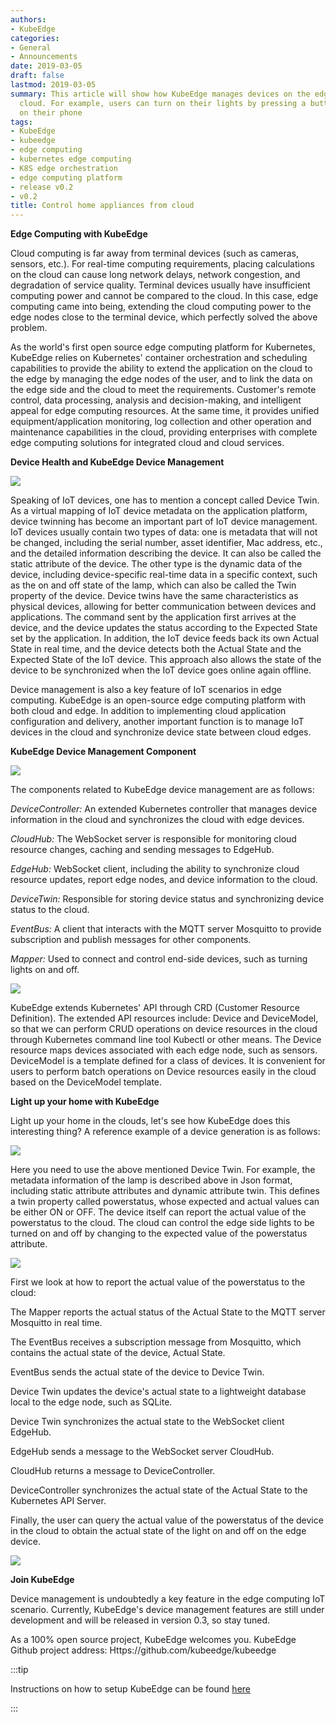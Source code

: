 ```yaml
---
authors:
- KubeEdge
categories:
- General
- Announcements
date: 2019-03-05
draft: false
lastmod: 2019-03-05
summary: This article will show how KubeEdge manages devices on the edge side through
  cloud. For example, users can turn on their lights by pressing a button on the app
  on their phone
tags:
- KubeEdge
- kubeedge
- edge computing
- kubernetes edge computing
- K8S edge orchestration
- edge computing platform
- release v0.2
- v0.2
title: Control home appliances from cloud
---
```

**Edge Computing with KubeEdge**

Cloud computing is far away from terminal devices (such as cameras, sensors, etc.). For real-time computing requirements, placing calculations on the cloud can cause long network delays, network congestion, and degradation of service quality. Terminal devices usually have insufficient computing power and cannot be compared to the cloud. In this case, edge computing came into being, extending the cloud computing power to the edge nodes close to the terminal device, which perfectly solved the above problem.

As the world's first open source edge computing platform for Kubernetes, KubeEdge relies on Kubernetes' container orchestration and scheduling capabilities to provide the ability to extend the application on the cloud to the edge by managing the edge nodes of the user, and to link the data on the edge side and the cloud to meet the requirements. Customer's remote control, data processing, analysis and decision-making, and intelligent appeal for edge computing resources. At the same time, it provides unified equipment/application monitoring, log collection and other operation and maintenance capabilities in the cloud, providing enterprises with complete edge computing solutions for integrated cloud and cloud services.

<!--truncate-->

**Device Health and KubeEdge Device Management**

![](640.webp)

Speaking of IoT devices, one has to mention a concept called Device Twin. As a virtual mapping of IoT device metadata on the application platform, device twinning has become an important part of IoT device management. IoT devices usually contain two types of data: one is metadata that will not be changed, including the serial number, asset identifier, Mac address, etc., and the detailed information describing the device. It can also be called the static attribute of the device. The other type is the dynamic data of the device, including device-specific real-time data in a specific context, such as the on and off state of the lamp, which can also be called the Twin property of the device. Device twins have the same characteristics as physical devices, allowing for better communication between devices and applications. The command sent by the application first arrives at the device, and the device updates the status according to the Expected State set by the application. In addition, the IoT device feeds back its own Actual State in real time, and the device detects both the Actual State and the Expected State of the IoT device. This approach also allows the state of the device to be synchronized when the IoT device goes online again offline.



Device management is also a key feature of IoT scenarios in edge computing. KubeEdge is an open-source edge computing platform with both cloud and edge. In addition to implementing cloud application configuration and delivery, another important function is to manage IoT devices in the cloud and synchronize device state between cloud edges.


**KubeEdge Device Management Component**

![](640_2.webp)

The components related to KubeEdge device management are as follows:

*DeviceController:* An extended Kubernetes controller that manages device information in the cloud and synchronizes the cloud with edge devices.

*CloudHub:* The WebSocket server is responsible for monitoring cloud resource changes, caching and sending messages to EdgeHub.

*EdgeHub:* WebSocket client, including the ability to synchronize cloud resource updates, report edge nodes, and device information to the cloud.

*DeviceTwin:* Responsible for storing device status and synchronizing device status to the cloud.

*EventBus:* A client that interacts with the MQTT server Mosquitto to provide subscription and publish messages for other components.

*Mapper:* Used to connect and control end-side devices, such as turning lights on and off.


![](640_3.webp)

KubeEdge extends Kubernetes' API through CRD (Customer Resource Definition). The extended API resources include: Device and DeviceModel, so that we can perform CRUD operations on device resources in the cloud through Kubernetes command line tool Kubectl or other means. The Device resource maps devices associated with each edge node, such as sensors. DeviceModel is a template defined for a class of devices. It is convenient for users to perform batch operations on Device resources easily in the cloud based on the DeviceModel template.


**Light up your home with KubeEdge**

Light up your home in the clouds, let's see how KubeEdge does this interesting thing? A reference example of a device generation is as follows:

![](640_4.webp)

Here you need to use the above mentioned Device Twin. For example, the metadata information of the lamp is described above in Json format, including static attribute attributes and dynamic attribute twin. This defines a twin property called powerstatus, whose expected and actual values can be either ON or OFF. The device itself can report the actual value of the powerstatus to the cloud. The cloud can control the edge side lights to be turned on and off by changing to the expected value of the powerstatus attribute.

![](640_5.webp)

First we look at how to report the actual value of the powerstatus to the cloud:

The Mapper reports the actual status of the Actual State to the MQTT server Mosquitto in real time.

The EventBus receives a subscription message from Mosquitto, which contains the actual state of the device, Actual State.

EventBus sends the actual state of the device to Device Twin.

Device Twin updates the device's actual state to a lightweight database local to the edge node, such as SQLite.

Device Twin synchronizes the actual state to the WebSocket client EdgeHub.

EdgeHub sends a message to the WebSocket server CloudHub.

CloudHub returns a message to DeviceController.

DeviceController synchronizes the actual state of the Actual State to the Kubernetes API Server.

Finally, the user can query the actual value of the powerstatus of the device in the cloud to obtain the actual state of the light on and off on the edge device.

![](640_6.webp)

**Join KubeEdge**

Device management is undoubtedly a key feature in the edge computing IoT scenario. Currently, KubeEdge's device management features are still under development and will be released in version 0.3, so stay tuned.

As a 100% open source project, KubeEdge welcomes you. KubeEdge Github project address:
Https://github.com/kubeedge/kubeedge


:::tip

Instructions on how to setup KubeEdge can be found [here](https://github.com/kubeedge/kubeedge#usage)  

:::
